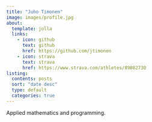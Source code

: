 ```yaml
---
title: "Juho Timonen"
image: images/profile.jpg
about:
  template: jolla
  links:
    - icon: github
      text: github
      href: https://github.com/jtimonen
    - icon: strava
      text: strava
      href: https://www.strava.com/athletes/89082730
listing:
  contents: posts
  sort: "date desc"
  type: default
  categories: true
---
```


Applied mathematics and programming.
